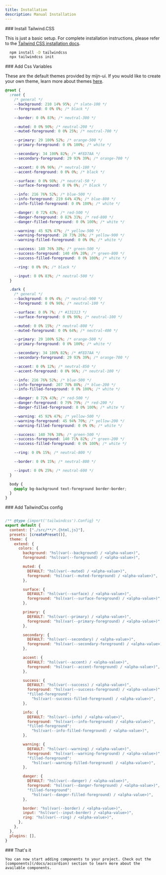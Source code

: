 ```yaml
---
title: Installation
description: Manual Installation
---
```



<Steps>

<Step>
### Install Tailwind.CSS

This is just a basic setup. For complete installation instructions, please refer to the [Tailwind CSS installation docs](https://tailwindcss.com/docs/installation).

```bash title="Terminal"
  npm install -D tailwindcss
  npx tailwindcss init
```
</Step>

<Step>
### Add Css Variables

These are the default themes provided by mijn-ui. If you would like to create your own theme, learn more about themes [here](/docs/theming).

```css title="Css"
@root {
  :root {
    /* general */
    --background: 210 14% 95%; /* slate-100 */
    --foreground: 0 0% 0%; /* black */

    --border: 0 0% 83%; /* neutral-300 */

    --muted: 0 0% 90%; /* neutral-200 */
    --muted-foreground: 0 0% 25%; /* neutral-700 */

    --primary: 29 100% 52%; /* orange-500 */
    --primary-foreground: 0 0% 100%; /* white */

    --secondary: 34 100% 82%; /* #FED7AA */
    --secondary-foreground: 29 93% 39%; /* orange-700 */

    --accent: 0 0% 96%; /* neutral-100 */
    --accent-foreground: 0 0% 0%; /* black */

    --surface: 0 0% 98%; /* neutral-50 */
    --surface-foreground: 0 0% 0%; /* black */

    --info: 216 76% 52%; /* blue-500 */
    --info-foreground: 219 64% 43%; /* blue-800 */
    --info-filled-foreground: 0 0% 100%; /* white */

    --danger: 0 72% 43%; /* red-500 */
    --danger-foreground: 0 82% 31%; /* red-800 */
    --danger-filled-foreground: 0 0% 100%; /* white */

    --warning: 45 92% 47%; /* yellow-500 */
    --warning-foreground: 28 73% 26%; /* yellow-900 */
    --warning-filled-foreground: 0 0% 0%; /* white */

    --success: 140 76% 38%; /* green-500 */
    --success-foreground: 140 49% 20%; /* green-800 */
    --success-filled-foreground: 0 0% 100%; /* white */

    --ring: 0 0% 0%; /* black */

    --input: 0 0% 83%; /* neutral-500 */
  }

  .dark {
    /* general */
    --background: 0 0% 4%; /* neutral-900 */
    --foreground: 0 0% 96%; /* neutral-100 */

    --surface: 0 0% 7%; /* #131313 */
    --surface-foreground: 0 0% 96%; /* neutral-100 */

    --muted: 0 0% 15%; /* neutral-800 */
    --muted-foreground: 0 0% 64%; /* neutral-400 */

    --primary: 29 100% 52%; /* orange-500 */
    --primary-foreground: 0 0% 100%; /* white */

    --secondary: 34 100% 82%; /* #FED7AA */
    --secondary-foreground: 29 93% 39%; /* orange-700 */

    --accent: 0 0% 12%; /* neutral-850 */
    --accent-foreground: 0 0% 96%; /* neutral-100 */

    --info: 216 76% 52%; /* blue-500 */
    --info-foreground: 207 70% 80%; /* blue-200 */
    --info-filled-foreground: 0 0% 100%; /* white */

    --danger: 0 72% 43%; /* red-500 */
    --danger-foreground: 0 79% 79%; /* red-200 */
    --danger-filled-foreground: 0 0% 100%; /* white */

    --warning: 45 92% 47%; /* yellow-500 */
    --warning-foreground: 45 94% 70%; /* yellow-200 */
    --warning-filled-foreground: 0 0% 0%; /* white */

    --success: 140 76% 38%; /* green-500 */
    --success-foreground: 140 71% 82%; /* green-200 */
    --success-filled-foreground: 0 0% 100%; /* white */

    --ring: 0 0% 15%; /* neutral-800 */

    --border: 0 0% 15%; /* neutral-800 */

    --input: 0 0% 25%; /* neutral-600 */
  }

  body {
    @apply bg-background text-foreground border-border;
  }
}
```

</Step>

<Step>
### Add TailwindCss config
  
  ```js title="tailwind.config.js"

/** @type {import('tailwindcss').Config} */
export default {
    content: ["./src/**/*.{html,js}"],
    presets: [createPreset()],
    theme: {
      extend: {
        colors: {
          background: "hsl(var(--background) / <alpha-value>)",
          foreground: "hsl(var(--foreground) / <alpha-value>)",

          muted: {
            DEFAULT: "hsl(var(--muted) / <alpha-value>)",
            foreground: "hsl(var(--muted-foreground) / <alpha-value>)",
          },

          surface: {
            DEFAULT: "hsl(var(--surface) / <alpha-value>)",
            foreground: "hsl(var(--surface-foreground) / <alpha-value>)",
          },

          primary: {
            DEFAULT: "hsl(var(--primary) / <alpha-value>)",
            foreground: "hsl(var(--primary-foreground) / <alpha-value>)",
          },

          secondary: {
            DEFAULT: "hsl(var(--secondary) / <alpha-value>)",
            foreground: "hsl(var(--secondary-foreground) / <alpha-value>)",
          },

          accent: {
            DEFAULT: "hsl(var(--accent) / <alpha-value>)",
            foreground: "hsl(var(--accent-foreground) / <alpha-value>)",
          },

          success: {
            DEFAULT: "hsl(var(--success) / <alpha-value>)",
            foreground: "hsl(var(--success-foreground) / <alpha-value>)",
            "filled-foreground":
              "hsl(var(--success-filled-foreground) / <alpha-value>)",
          },

          info: {
            DEFAULT: "hsl(var(--info) / <alpha-value>)",
            foreground: "hsl(var(--info-foreground) / <alpha-value>)",
            "filled-foreground":
              "hsl(var(--info-filled-foreground) / <alpha-value>)",
          },

          warning: {
            DEFAULT: "hsl(var(--warning) / <alpha-value>)",
            foreground: "hsl(var(--warning-foreground) / <alpha-value>)",
            "filled-foreground":
              "hsl(var(--warning-filled-foreground) / <alpha-value>)",
          },

          danger: {
            DEFAULT: "hsl(var(--danger) / <alpha-value>)",
            foreground: "hsl(var(--danger-foreground) / <alpha-value>)",
            "filled-foreground":
              "hsl(var(--danger-filled-foreground) / <alpha-value>)",
          },

          border: "hsl(var(--border) / <alpha-value>)",
          input: "hsl(var(--input-border) / <alpha-value>)",
          ring: "hsl(var(--ring) / <alpha-value>)",
        },
      },
    },
    plugins: [],
}

  ```
</Step>


  <Step>
    ### That's it

    You can now start adding components to your project. Check out the [components](/docs/accordion) section to learn more about the available components.

  </Step>
</Steps>
